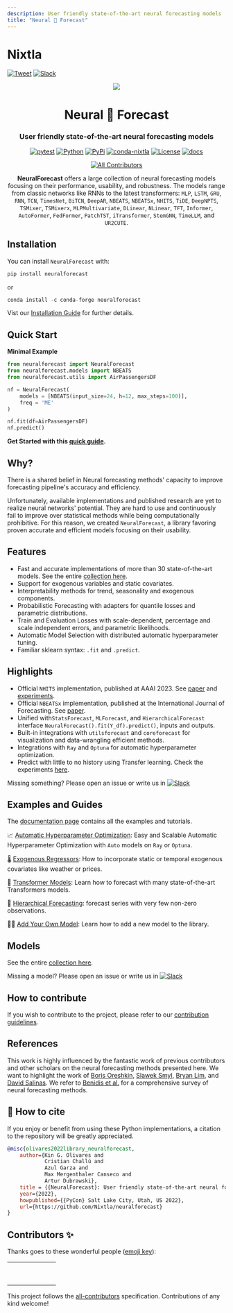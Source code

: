```yaml
---
description: User friendly state-of-the-art neural forecasting models
title: "Neural 🧠 Forecast"
---
```

# Nixtla 

[![Tweet](https://img.shields.io/twitter/url/http/shields.io.svg?style=social)](https://twitter.com/intent/tweet?text=Statistical%20Forecasting%20Algorithms%20by%20Nixtla%20&url=https://github.com/Nixtla/neuralforecast&via=nixtlainc&hashtags=StatisticalModels,TimeSeries,Forecasting)
[![Slack](https://img.shields.io/badge/Slack-4A154B?&logo=slack&logoColor=white)](https://join.slack.com/t/nixtlacommunity/shared_invite/zt-1pmhan9j5-F54XR20edHk0UtYAPcW4KQ)

<div align="center">
<img src="https://raw.githubusercontent.com/Nixtla/neuralforecast/main/nbs/imgs_indx/logo_new.png" />
<h1 align="center">Neural 🧠 Forecast</h1>
<h3 align="center">User friendly state-of-the-art neural forecasting models</h3>

[![pytest](https://github.com/Nixtla/neuralforecast/actions/workflows/pytest.yml/badge.svg)](https://github.com/Nixtla/neuralforecast/actions/workflows/pytest.yml)
[![Python](https://img.shields.io/pypi/pyversions/neuralforecast)](https://pypi.org/project/neuralforecast/)
[![PyPi](https://img.shields.io/pypi/v/neuralforecast?color=blue)](https://pypi.org/project/neuralforecast/)
[![conda-nixtla](https://img.shields.io/conda/vn/conda-forge/neuralforecast?color=seagreen&label=conda)](https://anaconda.org/conda-forge/neuralforecast)
[![License](https://img.shields.io/badge/License-Apache_2.0-blue.svg)](https://github.com/Nixtla/neuralforecast/blob/main/LICENSE)
[![docs](https://img.shields.io/website-up-down-green-red/http/nixtla.github.io/neuralforecast.svg?label=docs)](https://nixtla.github.io/neuralforecast/)

[![All Contributors](https://img.shields.io/badge/all_contributors-11-orange.svg?style=flat-square)](#contributors-)


**NeuralForecast** offers a large collection of neural forecasting models focusing on their performance, usability, and robustness. The models range from classic networks like RNNs to the latest transformers: `MLP`, `LSTM`, `GRU`, `RNN`, `TCN`, `TimesNet`, `BiTCN`, `DeepAR`, `NBEATS`, `NBEATSx`, `NHITS`, `TiDE`, `DeepNPTS`, `TSMixer`, `TSMixerx`, `MLPMultivariate`, `DLinear`, `NLinear`, `TFT`, `Informer`, `AutoFormer`, `FedFormer`, `PatchTST`, `iTransformer`, `StemGNN`, `TimeLLM`, and `UR2CUTE`.
</div>

## Installation

You can install `NeuralForecast` with:

```python
pip install neuralforecast
```

or

```python
conda install -c conda-forge neuralforecast
```

Vist our [Installation Guide](https://nixtlaverse.nixtla.io/neuralforecast/docs/getting-started/installation.html) for further details.

## Quick Start

**Minimal Example**

```python
from neuralforecast import NeuralForecast
from neuralforecast.models import NBEATS
from neuralforecast.utils import AirPassengersDF

nf = NeuralForecast(
    models = [NBEATS(input_size=24, h=12, max_steps=100)],
    freq = 'ME'
)

nf.fit(df=AirPassengersDF)
nf.predict()
```

**Get Started with this [quick guide](https://nixtlaverse.nixtla.io/neuralforecast/docs/getting-started/quickstart.html).**

## Why?

There is a shared belief in Neural forecasting methods' capacity to improve forecasting pipeline's accuracy and efficiency.

Unfortunately, available implementations and published research are yet to realize neural networks' potential. They are hard to use and continuously fail to improve over statistical methods while being computationally prohibitive. For this reason, we created `NeuralForecast`, a library favoring proven accurate and efficient models focusing on their usability.

## Features

* Fast and accurate implementations of more than 30 state-of-the-art models. See the entire [collection here](https://nixtlaverse.nixtla.io/neuralforecast/docs/capabilities/overview.html).
* Support for exogenous variables and static covariates.
* Interpretability methods for trend, seasonality and exogenous components.
* Probabilistic Forecasting with adapters for quantile losses and parametric distributions.
* Train and Evaluation Losses with scale-dependent, percentage and scale independent errors, and parametric likelihoods.
* Automatic Model Selection with distributed automatic hyperparameter tuning.
* Familiar sklearn syntax: `.fit` and `.predict`.

## Highlights

* Official `NHITS` implementation, published at AAAI 2023. See [paper](https://ojs.aaai.org/index.php/AAAI/article/view/25854) and [experiments](https://github.com/Nixtla/neuralforecast/tree/main/experiments).
* Official `NBEATSx` implementation, published at the International Journal of Forecasting. See [paper](https://www.sciencedirect.com/science/article/pii/S0169207022000413).
* Unified with`StatsForecast`, `MLForecast`, and `HierarchicalForecast` interface `NeuralForecast().fit(Y_df).predict()`, inputs and outputs.
* Built-in integrations with `utilsforecast` and `coreforecast` for visualization and data-wrangling efficient methods.
* Integrations with `Ray` and `Optuna` for automatic hyperparameter optimization.
* Predict with little to no history using Transfer learning. Check the experiments [here](https://github.com/Nixtla/transfer-learning-time-series).

Missing something? Please open an issue or write us in [![Slack](https://img.shields.io/badge/Slack-4A154B?&logo=slack&logoColor=white)](https://join.slack.com/t/nixtlaworkspace/shared_invite/zt-135dssye9-fWTzMpv2WBthq8NK0Yvu6A)

## Examples and Guides

The [documentation page](https://nixtlaverse.nixtla.io/neuralforecast/docs/getting-started/introduction.html) contains all the examples and tutorials.

📈 [Automatic Hyperparameter Optimization](https://nixtlaverse.nixtla.io/neuralforecast/docs/capabilities/hyperparameter_tuning.html): Easy and Scalable Automatic Hyperparameter Optimization with `Auto` models on `Ray` or `Optuna`.

🌡️ [Exogenous Regressors](https://nixtlaverse.nixtla.io/neuralforecast/docs/capabilities/exogenous_variables.html): How to incorporate static or temporal exogenous covariates like weather or prices.

🔌 [Transformer Models](https://nixtlaverse.nixtla.io/neuralforecast/docs/tutorials/longhorizon_transformers.html): Learn how to forecast with many state-of-the-art Transformers models.

👑 [Hierarchical Forecasting](https://nixtlaverse.nixtla.io/neuralforecast/docs/tutorials/hierarchical_forecasting.html): forecast series with very few non-zero observations.

👩‍🔬 [Add Your Own Model](https://nixtlaverse.nixtla.io/neuralforecast/docs/tutorials/adding_models.html): Learn how to add a new model to the library.

## Models

See the entire [collection here](https://nixtlaverse.nixtla.io/neuralforecast/docs/capabilities/overview.html).

Missing a model? Please open an issue or write us in [![Slack](https://img.shields.io/badge/Slack-4A154B?&logo=slack&logoColor=white)](https://join.slack.com/t/nixtlaworkspace/shared_invite/zt-135dssye9-fWTzMpv2WBthq8NK0Yvu6A)

## How to contribute

If you wish to contribute to the project, please refer to our [contribution guidelines](https://github.com/Nixtla/neuralforecast/blob/main/CONTRIBUTING.md).

## References

This work is highly influenced by the fantastic work of previous contributors and other scholars on the neural forecasting methods presented here. We want to highlight the work of [Boris Oreshkin](https://arxiv.org/abs/1905.10437), [Slawek Smyl](https://www.sciencedirect.com/science/article/pii/S0169207019301153), [Bryan Lim](https://www.sciencedirect.com/science/article/pii/S0169207021000637), and [David Salinas](https://arxiv.org/abs/1704.04110). We refer to [Benidis et al.](https://arxiv.org/abs/2004.10240) for a comprehensive survey of neural forecasting methods.

## 🙏 How to cite

If you enjoy or benefit from using these Python implementations, a citation to the repository will be greatly appreciated.

```bibtex
@misc{olivares2022library_neuralforecast,
    author={Kin G. Olivares and
            Cristian Challú and
            Azul Garza and
            Max Mergenthaler Canseco and
            Artur Dubrawski},
    title = {{NeuralForecast}: User friendly state-of-the-art neural forecasting models.},
    year={2022},
    howpublished={{PyCon} Salt Lake City, Utah, US 2022},
    url={https://github.com/Nixtla/neuralforecast}
}
```

## Contributors ✨

Thanks goes to these wonderful people ([emoji key](https://allcontributors.org/docs/en/emoji-key)):



<table>
  <tbody>
    <tr>
      <td align="center" valign="top" width="14.28%"><br /> </td>
      <td align="center" valign="top" width="14.28%"><br /> </td>
      <td align="center" valign="top" width="14.28%"><br /> </td>
      <td align="center" valign="top" width="14.28%"><br /> </td>
      <td align="center" valign="top" width="14.28%"><br />  </td>
      <td align="center" valign="top" width="14.28%"><br /></td>
      <td align="center" valign="top" width="14.28%"><br /></td>
    </tr>
    <tr>
      <td align="center" valign="top" width="14.28%"><br /></td>
      <td align="center" valign="top" width="14.28%"><br /></td>
      <td align="center" valign="top" width="14.28%"><br /></td>
      <td align="center" valign="top" width="14.28%"><br /></td>
    </tr>
  </tbody>
</table>






This project follows the [all-contributors](https://github.com/all-contributors/all-contributors) specification. Contributions of any kind welcome!
